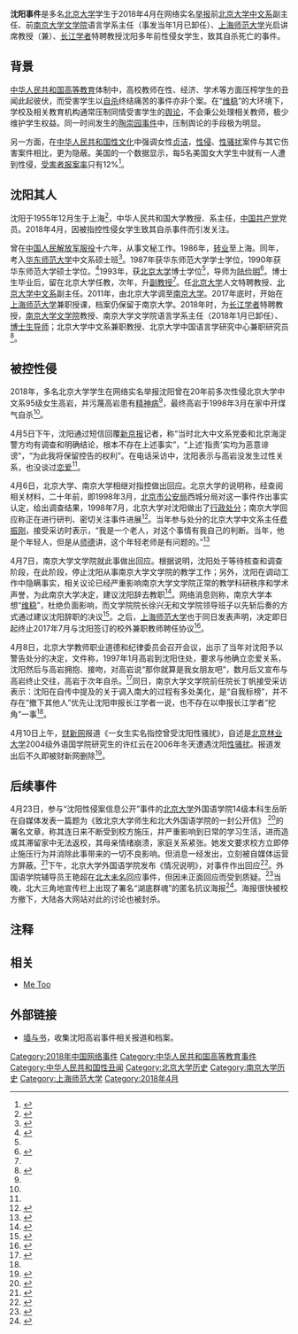 {{noteta
|T=zh-hant:沈陽事件;zh-hans:沈阳事件;
|1=沈阳=>zh-hant:沈陽;沈阳=>zh-tw:沈陽;沈阳=>zh-hk:沈陽;沈阳=>zh-mo:沈陽;
}}
'''沈阳事件'''是多名[[北京大学]]学生于2018年4月在网络实名[[举报]]前[[北京大学中文系]]副主任、前[[南京大学文学院]]语言学系主任（事发当年1月已卸任）、[[上海师范大学]]光启讲席教授（兼）、[[长江学者]]特聘教授沈阳多年前性侵女学生，致其自杀死亡的事件。

== 背景 ==

[[中华人民共和国高等教育]]体制中，高校教师在性、经济、学术等方面压榨学生的丑闻此起彼伏，而受害学生以[[自杀]]终结痛苦的事件亦非个案。在“[[维稳]]”的大环境下，学校及相关教育机构通常压制同情受害学生的[[舆论]]，不会秉公处理相关教师，极少维护学生权益。同一时间发生的[[陶崇园事件]]中，压制舆论的手段极为明显。

另一方面，在[[中华人民共和国性文化]]中强调女性[[贞洁]]，[[性侵]]、[[性骚扰]]案件与其它伤害案件相比，更为隐蔽。美国的一个数据显示，每5名美国女大学生中就有一人遭到性侵，[[受害者]][[报案率]]只有12%<ref>{{Cite web |url=http://hb.sina.com.cn/news/n/2014-07-06/1152179999.html?from=hubei_xgbd&from=wap|title=调查显示20%女大学生曾遭到性侵 报案率只有12% |accessdate=2018-04-15|author= |date=2014-07-06|work= |publisher=新浪网，来源：人民网 |language=Zh-hans }}</ref>。

== 沈阳其人 ==

沈阳于1955年12月生于上海<ref name="a1">{{Cite web |url=https://news.qq.com/a/20180405/012853.htm|title=北大前教授被指性侵女生致其自杀 回应：均为恶意诽谤 |accessdate=2018-04-07 |author=记者：王煜、贾世煜，实习生：王露晓、周小琪 |date=2018-04-05 |work= |publisher=腾讯网，来源：新京报|language=Zh-hans }}</ref>，中华人民共和国大学教授、系主任，[[中国共产党]]党员。2018年4月，因被指控性侵女学生致其自杀事件而引发关注。

曾在[[中国人民解放军]][[服役]]十六年，从事文秘工作。1986年，[[转业]]至上海。同年，考入[[华东师范大学]]中文系硕士班<ref name="b1">{{Cite web |url=http://www.jfdaily.com/news/detail?id=85384|title=沈阳的“两面”：记者赴南大文学院，一探舆情汹涌的背后 |accessdate=2018-04-15|author=殷梦昊 |date=2018-04-08 |work= |publisher=上观 |language=Zh-hans }}</ref>。1987年获华东师范大学学士学位，1990年获华东师范大学硕士学位。<ref>{{cite web|title=沈 阳|url=http://chin.nju.edu.cn/grzy2_224-5.html|website=南京大学文学院|accessdate=2018-04-08}}</ref>1993年，获[[北京大学]]博士学位<ref name="a1"/>，导师为[[陆俭明]]<ref name="sbsy">{{cite book|author1=沈阳|title=甲子学者治学谈|date=2017-01|publisher=北京语言大学出版社|location=北京|isbn=9787561948057|page=372-384|chapter=一直在路上－－六十年人生风景一瞥}}</ref>。博士生毕业后，留在北京大学任教，次年，升[[副教授]]<ref name="b1"/>。任[[北京大学]]人文特聘教授、[[北京大学中文系]]副主任。2011年，由北京大学调至[[南京大学]]。2017年底时，开始在[[上海师范大学]]兼职授课，档案仍保留于南京大学。2018年时，为[[长江学者]]特聘教授，[[南京大学文学院]]教授、南京大学文学院语言学系主任（2018年1月已卸任）、[[博士生导师]]；北京大学中文系兼职教授、北京大学中国语言学研究中心兼职研究员<ref name="a2">{{Cite web |url=http://news.sina.com.cn/o/2018-04-07/doc-ifyuwqez6020662.shtml |title=原北大教授被指“性侵女生致其自杀”，校方和当事人回应了 |accessdate=2018-04-07 |author= |date=2018-04-07 |work=编辑：周颖 |publisher=新浪网，来源：新闻晨报|language=Zh-hans }}</ref>。

== 被控性侵 ==

2018年，多名北京大学学生在网络实名举报沈阳曾在20年前多次性侵北京大学中文系95级女生高岩，并污蔑高岩患有[[精神病]]<ref name="a3"/>，最终高岩于1998年3月在家中开煤气自杀<ref name="a2"/>。

4月5日下午，沈阳通过短信回覆[[新京报]]记者，称“当时北大中文系党委和北京海淀警方均有调查和明确结论，根本不存在上述事实”，“上述‘指责’实均为恶意诽谤”，“为此我将保留控告的权利”。在电话采访中，沈阳表示与高岩没发生过性关系，也没谈过[[师生恋|恋爱]]<ref name="a1"/>。

4月6日，北京大学、南京大学相继对指控做出回应。北京大学的说明称，经查阅相关材料，二十年前，即1998年3月，[[北京市公安局]]西城分局对这一事件作出事实认定，给出调查结果，1998年7月，北京大学对沈阳做出了[[行政处分]]；南京大学回应称正在进行研判、密切关注事件进展<ref name="a3">{{Cite web |url=http://finance.ifeng.com/a/20180406/16060626_0.shtml|title=北大、南大回应“教授沈阳被指性侵女生致其自杀” |accessdate=2018-04-07 |author= |date=2018-04-06 |work= |publisher=凤凰网，来源：中国新闻网|language=Zh-hans }}</ref>。当年参与处分的北京大学中文系主任[[费振刚]]，接受采访时表示，“我是一个老人，对这个事情有我自己的判断。当年，他是个年轻人，但是从[[师德]]讲，这个年轻老师是有问题的。”<ref>{{Cite web |url=http://news.ifeng.com/a/20180406/57357956_0.shtml|title=媒体访北大处分沈阳时任系主任：这个老师师德有问题 |accessdate=2018-04-07 |author= |date=2018-04-06 |work= |publisher=凤凰网，来源：中国新闻周刊|language=Zh-hans }}</ref>

4月7日，南京大学文学院就此事做出回应。根据说明，沈阳处于等待核查和调查阶段，在此阶段，停止沈阳从事南京大学文学院的教学工作；另外，沈阳在调动工作中隐瞒事实，相关议论已经严重影响南京大学文学院正常的教学科研秩序和学术声誉，为此南京大学决定，建议沈阳辞去教职<ref>{{Cite web |url=http://www.bjnews.com.cn/news/2018/04/07/482210.html|title=南京大学文学院：沈阳调动工作中隐瞒事实建议辞职 |accessdate=2018-04-08|author= |date=2018-04-07|work= |publisher=新京报新媒体 |language=Zh-hans }}</ref>。网络消息则称，南京大学本想“[[维稳]]”，杜绝负面影响，而文学院院长徐兴无和文学院领导班子以先斩后奏的方式通过建议沈阳辞职的决议<ref>{{Cite web |url=https://baijiahao.baidu.com/s?id=1597269479971506989&wfr=spider&for=pc|title= 先斩后奏、敢怒敢言|accessdate=2018-04-15|author= |date=2018-04-09|work= |publisher= |language=Zh-hans }}</ref>。之后，[[上海师范大学]]也于同日发表声明，决定即日起终止2017年7月与沈阳签订的校外兼职教师聘任协议<ref>{{Cite web |url=https://www.thepaper.cn/newsDetail_forward_2062785|title=上师大声明：终止与南大教授沈阳签订的校外兼职教师聘任协议 |accessdate=2018-04-08|author= |date=2018-04-07|work= |publisher=澎湃新闻，来源：上师大人事在线 |language=Zh-hans }}</ref>。

4月8日，北京大学教师职业道德和纪律委员会召开会议，出示了当年对沈阳予以警告处分的决定，文件称，1997年1月高岩到沈阳住处，要求与他确立恋爱关系，沈阳然后与高岩拥抱、接吻，对高岩说“那你就算是我女朋友吧”，数月后又宣布与高岩终止交往，高岩于次年自杀。<ref>{{Cite web |url=http://www.xinhuanet.com/politics/2018-04/08/c_1122649456.htm|title=北京大学通报“沈阳事件” 出示当年对其处分决定  |accessdate=2018-04-08|author= |date=2018-04-08|work= |publisher=中国新闻网 |language=Zh-hans }}</ref>同日，南京大学文学院前任院长丁帆接受采访表示：沈阳在自传中提及的关于调入南大的过程有多处美化，是“自我标榜”，并不存在“撤下其他人”优先让沈阳申报长江学者一说，也不存在以申报长江学者“挖角”一事<ref name="b1"/>。

4月10日上午，[[财新网]]报道《一女生实名指控曾受沈阳性骚扰》，自述是[[北京林业大学]]2004级外语国学院研究生的许红云在2006年冬天遭遇沈阳[[性骚扰]]。报道发出后不久即被财新网删除<ref>{{Cite web |url=https://item.btime.com/m_94d1c39c62bfce15e?from=gjl|title=“沈阳事件”发酵第五天 如何报道考验主流媒体智慧 |accessdate=2018-04-15|author= |date=2018-04-10|work= |publisher=北京时间 |language=Zh-hans }}</ref>。

== 后续事件 ==
4月23日，参与“沈阳性侵案信息公开”事件的[[北京大学]]外国语学院14级本科生岳昕在自媒体发表一篇题为《致北京大学师生和北大外国语学院的一封公开信》 <ref>{{Cite news|url= https://chinadigitaltimes.net/chinese/2018/04/%E5%B2%B3%E6%98%95-%E8%87%B4%E5%8C%97%E4%BA%AC%E5%A4%A7%E5%AD%A6%E5%B8%88%E7%94%9F%E7%9A%84%E4%B8%80%E5%B0%81%E5%85%AC%E5%BC%80%E4%BF%A1/| title= 《致北京大学师生和北大外国语学院的一封公开信》|accessdate=2018年4月23日|author=|date=2018年4月23日|work=中国数字时代}}</ref>的署名文章，称其连日来不断受到校方施压，并严重影响到日常的学习生活，进而造成其滞留家中无法返校，其母亲情绪崩溃，家庭关系紧张。她发文要求校方立即停止施压行为并消除此事带来的一切不良影响。但消息一经发出，立刻被自媒体运营方屏蔽。<ref>{{Cite news|url=http://culture.dwnews.com/renwen/news/2018-04-23/60053566.html|title=北大教授性侵案事态升级：要求公开信息遭校方施压|author=|date=2018年4月23日|work=多维新闻|accessdate=2018年4月23日}}</ref>下午，北京大学外国语学院发布《情况说明》，对事件作出回应<ref>{{Cite web|url=http://www.kaixian.tv/gd/2018/0423/643438.html|title=北京大学外国语学院回应“学生遭学院施压” - 新京报 - 汉丰网|accessdate=2018-04-24|work=www.kaixian.tv}}</ref>。外国语学院辅导员王艳超在[[北大未名]]回应事件，但因未正面回应而受到质疑。<ref>{{Cite web|url=https://bbs.pku.edu.cn/v2/post-read.php?bid=64&threadid=16393718|title=我是岳昕同学的辅导员，我来说说昨晚的情况|accessdate=2018年4月23日|author=|date=2018年4月23日|publisher=}}</ref>当晚，北大三角地宣传栏上出现了署名“湖底群魂”的匿名抗议海报<ref>{{Cite news|url=https://theinitium.com/article/20180424-morning-brief/|title=早报：北大百廿校庆前再现“大字报”，声援学生申请信息公开被打压|author=端传媒|date=2018年4月24日|work=端传媒|accessdate=2018年4月24日}}</ref>。海报很快被校方撤下，大陆各大网站对此的讨论也被封杀。

== 注释 ==
{{Reflist|25em}}

== 相关 ==
*[[Me Too]]

== 外部链接 ==
* [http://wallsandbooks.wordpress.com 墙与书]，收集沈阳高岩事件相关报道和档案。

[[Category:2018年中国网络事件]]
[[Category:中华人民共和国高等教育事件]]
[[Category:中华人民共和国性丑闻]]
[[Category:北京大学历史]]
[[Category:南京大学历史]]
[[Category:上海师范大学]]
[[Category:2018年4月]]

